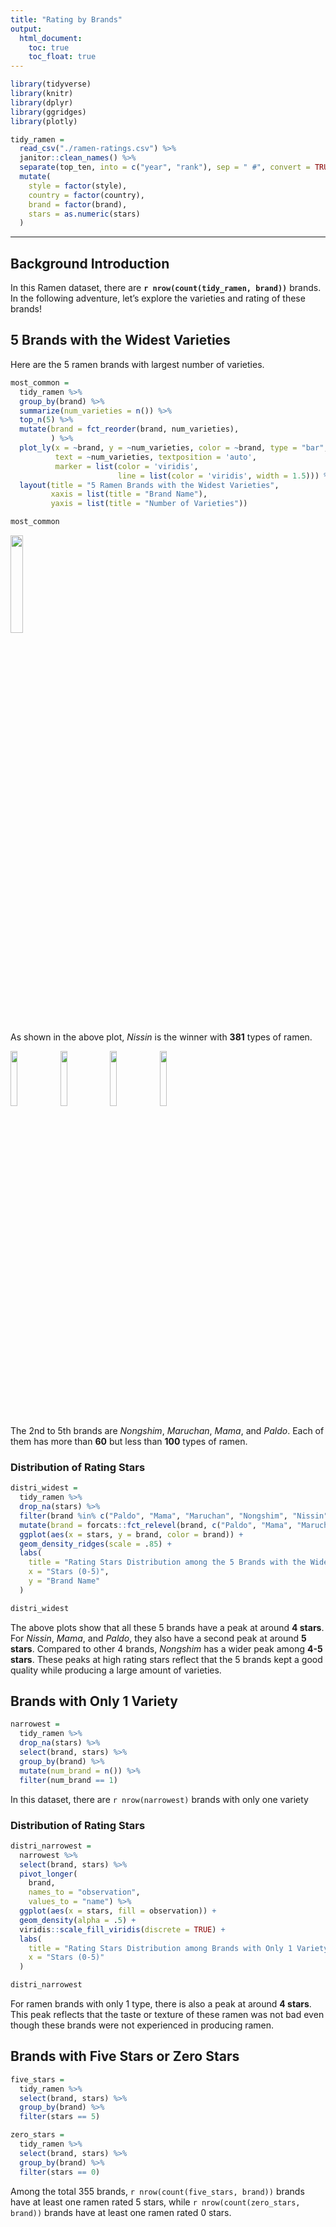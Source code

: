 ```yaml
---
title: "Rating by Brands"
output: 
  html_document:
    toc: true
    toc_float: true
---
```


```r
library(tidyverse)
library(knitr)
library(dplyr)
library(ggridges)
library(plotly)
```


```r
tidy_ramen = 
  read_csv("./ramen-ratings.csv") %>% 
  janitor::clean_names() %>% 
  separate(top_ten, into = c("year", "rank"), sep = " #", convert = TRUE) %>% 
  mutate(
    style = factor(style),
    country = factor(country),
    brand = factor(brand),
    stars = as.numeric(stars)
  )
```

---
## Background Introduction 
In this Ramen dataset, there are **`r nrow(count(tidy_ramen, brand))`** brands. In the following adventure, let's explore the varieties and rating of these brands!

## 5 Brands with the Widest Varieties

Here are the 5 ramen brands with largest number of varieties.
```r
most_common = 
  tidy_ramen %>%
  group_by(brand) %>%
  summarize(num_varieties = n()) %>%
  top_n(5) %>%
  mutate(brand = fct_reorder(brand, num_varieties),
         ) %>%
  plot_ly(x = ~brand, y = ~num_varieties, color = ~brand, type = "bar", 
          text = ~num_varieties, textposition = 'auto', 
          marker = list(color = 'viridis', 
                        line = list(color = 'viridis', width = 1.5))) %>% 
  layout(title = "5 Ramen Brands with the Widest Varieties",
         xaxis = list(title = "Brand Name"),
         yaxis = list(title = "Number of Varieties")) 

most_common
```

<img src="pictures/nissin.jpg" style="width:20%">

As shown in the above plot, *Nissin* is the winner with **381** types of ramen.

 <img src="pictures/nongshim.jpg" style="width:15%"> <img src="pictures/maruchan.png" style="width:15%"> <img src="pictures/mama.jpg" style="width:15%"> <img src="pictures/paldo.png" style="width:15%">
 
The 2nd to 5th brands are *Nongshim*, *Maruchan*, *Mama*, and *Paldo*. Each of them has more than **60** but less than **100** types of ramen.

### Distribution of Rating Stars

```r
distri_widest = 
  tidy_ramen %>%
  drop_na(stars) %>%
  filter(brand %in% c("Paldo", "Mama", "Maruchan", "Nongshim", "Nissin")) %>%
  mutate(brand = forcats::fct_relevel(brand, c("Paldo", "Mama", "Maruchan", "Nongshim", "Nissin"))) %>% 
  ggplot(aes(x = stars, y = brand, color = brand)) +
  geom_density_ridges(scale = .85) +
  labs(
    title = "Rating Stars Distribution among the 5 Brands with the Widest Varieties",
    x = "Stars (0-5)",
    y = "Brand Name"
  )

distri_widest
```

The above plots show that all these 5 brands have a peak at around **4 stars**. For *Nissin*, *Mama*, and *Paldo*, they also have a second peak at around **5 stars**. Compared to other 4 brands, *Nongshim* has a wider peak among **4-5 stars**. These peaks at high rating stars reflect that the 5 brands kept a good quality while producing a large amount of varieties.

## Brands with Only 1 Variety

```r
narrowest = 
  tidy_ramen %>%
  drop_na(stars) %>%
  select(brand, stars) %>%
  group_by(brand) %>%
  mutate(num_brand = n()) %>%
  filter(num_brand == 1)
```

In this dataset, there are `r nrow(narrowest)` brands with only one variety 

### Distribution of Rating Stars

```r
distri_narrowest = 
  narrowest %>%
  select(brand, stars) %>%
  pivot_longer(
    brand,
    names_to = "observation", 
    values_to = "name") %>%
  ggplot(aes(x = stars, fill = observation)) +
  geom_density(alpha = .5) + 
  viridis::scale_fill_viridis(discrete = TRUE) +
  labs(
    title = "Rating Stars Distribution among Brands with Only 1 Variety",
    x = "Stars (0-5)"
  )

distri_narrowest
```

For ramen brands with only 1 type, there is also a peak at around **4 stars**. This peak reflects that the taste or texture of these ramen was not bad even though these brands were not experienced in producing ramen.

## Brands with Five Stars or Zero Stars

```r
five_stars =
  tidy_ramen %>%
  select(brand, stars) %>%
  group_by(brand) %>%
  filter(stars == 5)

zero_stars =
  tidy_ramen %>%
  select(brand, stars) %>%
  group_by(brand) %>%
  filter(stars == 0)
```

Among the total 355 brands, `r nrow(count(five_stars, brand)) ` brands have at least one ramen rated 5 stars, while `r nrow(count(zero_stars, brand)) ` brands have at least one ramen rated 0 stars.

